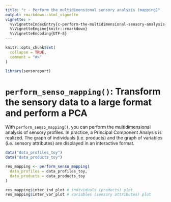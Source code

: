 ```yaml
---
title: "c - Perform the multidimensional sensory analysis (mapping)"
output: rmarkdown::html_vignette
vignette: >
  %\VignetteIndexEntry{c-perform-the-multidimensional-sensory-analysis--mapping-}
  %\VignetteEngine{knitr::rmarkdown}
  %\VignetteEncoding{UTF-8}
---
```


```r
knitr::opts_chunk$set(
  collapse = TRUE,
  comment = "#>"
)
```

```r
library(sensoreport)
```

<!-- WARNING - This vignette is generated by {fusen} from dev/flat_perform_multidim_analysis.Rmd: do not edit by hand -->

# `perform_senso_mapping()`: Transform the sensory data to a large format and perform a PCA

With `perform_senso_mapping()`, you can perform the multidimensional analysis of sensory profiles. In practice, a Principal Component Analysis is realized. The graph of individuals (i.e. products) and the graph of variables (i.e. sensory attributes) are displayed in an interactive format.


```r
data("data_profiles_toy")
data("data_products_toy")

res_mapping <- perform_senso_mapping(
  data_profiles = data_profiles_toy,
  data_products = data_products_toy
)

res_mapping$inter_ind_plot # individuals (products) plot
res_mapping$inter_var_plot # variables (sensory attributes) plot
```

